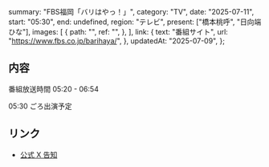   summary: "FBS福岡「バリはやっ！」",
  category: "TV",
  date: "2025-07-11",
  start: "05:30",
  end: undefined,
  region: "テレビ",
  present: ["橋本桃呼", "日向端ひな"],
  images: [
    {
      path: "",
      ref: "",
    },
  ],
  link: {
    text: "番組サイト",
    url: "https://www.fbs.co.jp/barihaya/",
  },
  updatedAt: "2025-07-09",
};

## 内容

番組放送時間 05:20 - 06:54

05:30 ごろ出演予定

## リンク

- [公式 X 告知](https://x.com/takanenofficial/status/1942871358289195370)
